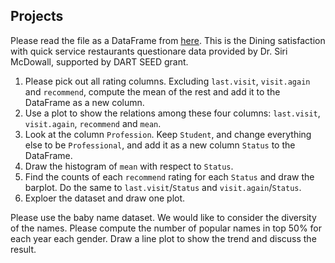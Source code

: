 ## Projects



::: {#exr-}
Please read the file as a DataFrame from [here](assests/datasets/QSR.csv). This is the Dining satisfaction with quick service restaurants questionare data provided by Dr. Siri McDowall, supported by DART SEED grant.

1. Please pick out all rating columns. Excluding `last.visit`, `visit.again` and `recommend`, compute the mean of the rest and add it to the DataFrame as a new column.
2. Use a plot to show the relations among these four columns:  `last.visit`, `visit.again`, `recommend` and `mean`.
3. Look at the column `Profession`. Keep `Student`, and change everything else to be `Professional`, and add it as a new column `Status` to the DataFrame.
4. Draw the histogram of `mean` with respect to `Status`.
5. Find the counts of each `recommend` rating for each `Status` and draw the barplot. Do the same to `last.visit`/`Status` and `visit.again`/`Status`.
6. Exploer the dataset and draw one plot.
:::



::: {#exr-}
Please use the baby name dataset. We would like to consider the diversity of the names. Please compute the number of popular names in top 50% for each year each gender. Draw a line plot to show the trend and discuss the result.
:::